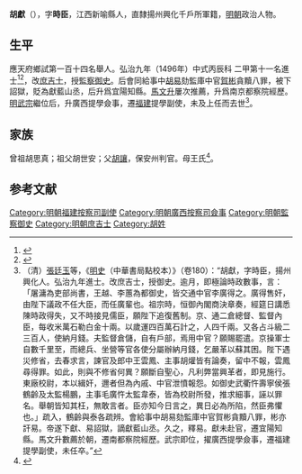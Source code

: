 {{明清人物信息框
| 姓名 = 胡獻
| 原名 =
| 圖片名稱= 
| 圖片大小 =
| 圖片說明 = 
| 最高職務 =
| 國家 = 大明 
| 爵位 =
| 籍貫 = 江西新喻縣<small>（本籍）</small><br>直隶兴化千户所<small>（乡贯）</small>
| 族裔 = 
| 字號 = 
| 諡號 =
| 出生日期 = 生年不詳
| 出生地點 = <!--- 江西新喻縣--->
| 逝世日期 = 卒年不詳 
| 逝世地點 =
| 墓葬 =
| 配偶 = 
| 親屬 = 
| 出身 =
* 弘治九年丙辰科進士出身
| 經歷 =
| 著作 =  
}}
'''胡獻'''（{{bd|？||？|catIdx=}}），字'''時臣'''，江西新喻縣人，直隸揚州興化千戶所軍籍，[[明朝|明朝]]政治人物。

== 生平 ==
應天府鄉試第一百十四名舉人。弘治九年（1496年）中式丙辰科<!---會試第二十名--->二甲第十一名進士<ref>{{Cite book|title=《[[皇明贡举考|皇明贡举考]]》卷五|last=（明）[[张朝瑞|张朝瑞]]|first=|publisher=《续修四库全书》史部第828册|year=|isbn=|location=|pages=}}</ref><ref>{{Cite book|title=贡举志五种 上|last=鲁小俊，江俊伟著|first=|publisher=武汉：武汉大学出版社|year=2009|isbn=978-7-307-07043-1|location=|pages=}}</ref>，改[[庶吉士|庶吉士]]，授[[監察御史|監察御史]]。后會同給事中[[胡易|胡易]]劾監庫中官[[賀彬|賀彬]]貪黷八罪，被下詔獄，貶為獻藍山丞，后升爲宜陽知縣。[[馬文升|馬文升]]屢次推薦，升爲南京都察院經歷。[[明武宗|明武宗]]繼位后，升廣西提學僉事，遷[[福建|福建]]提學副使，未及上任而去世<ref>（清）[[張廷玉|張廷玉]]等，《[[明史|明史]]（中華書局點校本）》（卷180）：“胡獻，字時臣，揚州興化人。弘治九年進士。改庶吉士，授御史。逾月，即極論時政數事，言：「屠滽為吏部尚書，王越、李蕙為都御史，皆交通中官李廣得之。廣得售奸，由陛下議政不任大臣，而任廣輩也。祖宗時，恒御內閣商決章奏，經筵日講悉陳時政得失，又不時接見儒臣，願陛下追復舊制。京、通二倉總督、監督內臣，每收米萬石勒白金十兩。以歲運四百萬石計之，人四千兩。又各占斗級二三百人，使納月錢。夫監督倉儲，自有戶部，焉用中官？願賜罷遣。京操軍士自數千里至，而總兵、坐營等官各使分屬辦納月錢，乞嚴革以蘇其困。陛下遇災修省，去春求言，諫官及郎中王雲鳳、主事胡爟皆有論奏，留中不報，雲鳳尋得罪。如此，則與不修省何異？願斷自聖心，凡利弊當興革者，即見施行。東廠校尉，本以緝奸，邇者但為內戚、中官泄憤報怨。如御史武衢忤壽寧侯張鶴齡及太監楊鵬，主事毛廣忤太監韋泰，皆為校尉所發，推求細事，誣以罪名。舉朝皆知其枉，無敢言者。臣亦知今日言之，異日必為所陷，然臣弗懼也。」疏入，鶴齡與泰各疏辨。會給事中胡易劾監庫中官賀彬貪黷八罪，彬亦訐易。帝遂下獻、易詔獄，謫獻藍山丞。久之，釋易。獻未赴官，遷宜陽知縣。馬文升數薦於朝，遷南都察院經歷。武宗即位，擢廣西提學僉事，遷福建提學副使，未任卒。”</ref>。

== 家族 ==
曾祖胡思真；祖父胡世安；父[[胡讓|胡讓]]，保安州判官。母王氏<ref>{{Cite book|title=天一阁藏明代科举录选刊 登科录 点校本|last=龚延明主编|first=|publisher=宁波出版社|year=2016|isbn=978-7-5526-2320-8|location=宁波|pages=|quote=《明代登科錄彙編》之《弘治九年進士登科錄》}}</ref>。

==参考文献==
{{reflist}}

{{弘治九年丙辰科殿試金榜}}
{{DEFAULTSORT:}}
[[Category:明朝福建按察司副使|Category:明朝福建按察司副使]]
[[Category:明朝廣西按察司僉事|Category:明朝廣西按察司僉事]]
[[Category:明朝監察御史|Category:明朝監察御史]]
[[Category:明朝庶吉士|Category:明朝庶吉士]]
[[Category:胡姓|Category:胡姓]]
